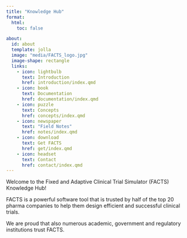 ```yaml
---
title: "Knowledge Hub"
format:
  html:
    toc: false

about:
  id: about
  template: jolla
  image: "media/FACTS_logo.jpg"
  image-shape: rectangle
  links:
    - icon: lightbulb
      text: Introduction
      href: introduction/index.qmd
    - icon: book
      text: Documentation
      href: documentation/index.qmd
    - icon: puzzle
      text: Concepts
      href: concepts/index.qmd
    - icon: newspaper
      text: "Field Notes"
      href: notes/index.qmd
    - icon: download
      text: Get FACTS
      href: get/index.qmd
    - icon: headset
      text: Contact
      href: contact/index.qmd
---
```


Welcome to the Fixed and Adaptive Clinical Trial Simulator (FACTS) Knowledge Hub!

FACTS is a powerful software tool that is trusted by half of the top 20 pharma companies to help them design efficient and successful clinical trials. 

We are proud that also numerous academic, government and regulatory institutions trust FACTS. 